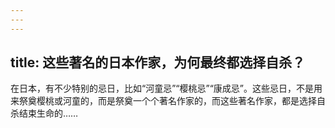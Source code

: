 ```yaml
---
---
---
```

title: 这些著名的日本作家，为何最终都选择自杀？
---




在日本，有不少特别的忌日，比如“河童忌”“樱桃忌”“康成忌”。这些忌日，不是用来祭奠樱桃或河童的，而是祭奠一个个著名作家的，而这些著名作家，都是选择自杀结束生命的……